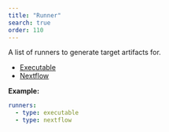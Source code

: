 ```yaml
---
title: "Runner"
search: true
order: 110
---
```


A list of runners to generate target artifacts for.

 * [Executable](/reference/config/runners/executable/#)
 * [Nextflow](/reference/config/runners/nextflow/#)


**Example:**

```yaml
runners:
  - type: executable
  - type: nextflow

```
